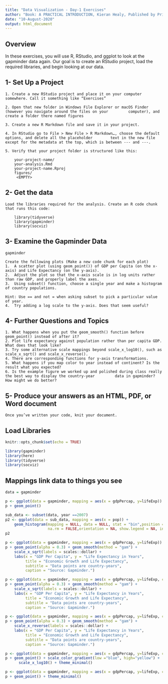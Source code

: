 ```yaml
---
title: "Data Visualization - Day-1 Exercises"
author: "Book: A PRACTICAL INTRODUCTION, Kieran Healy, Published by Princeton University Press"
date: "10-August-2020"
output: html_document
---
```


## Overview

In these exercises, you will use R, RStudio, and ggplot to look at the gapminder data again. Our goal is to create an RStudio project, load the required libraries, and begin looking at our data.

## 1- Set Up a Project

    1. Create a new RStudio project and place it on your computer somewhere. Call it something like “Exercises”

    2. Open that new folder in Windows File Explorer or macOS Finder (however you navigate around the files on your         computer), and create a folder there named figures

    3. Create a new R Markdown file and save it in your project.

    4. In RStudio go to File > New File > R Markdown…, choose the default options, and delete all the placeholder        text in the new file except for the metadata at the top, which is between --- and ---.

    5. Verify that your project folder is structured like this:
    
        your-project-name/
        your-analysis.Rmd
        your-project-name.Rproj
        figures/
         <EMPTY>
    
## 2- Get the data

    Load the libraries required for the analysis. Create an R code chunk that runs this code:

        library(tidyverse)
        library(gapminder)
        library(socviz)

## 3- Examine the Gapminder Data

    gapminder

    Create the following plots (Make a new code chunk for each plot)
    1.	A scatter plot (using geom_point()) of GDP per Capita (on the x-axis) and Life Expectancy (on the y-axis).
    2.	Adjust the plot so that the x-axis scale is in log units rather than raw GDP, and properly label the axes.
    3.	Using subset() function, choose a single year and make a histogram of country populations. 
    
    Hint: Use == and not = when asking subset to pick a particular value of year.
    4.	Try adding a log scale to the y-axis. Does that seem useful?
    
    
## 4-  Further Questions and Topics
    
    1. What happens when you put the geom_smooth() function before geom_point() instead of after it?
    2. Plot life expectancy against population rather than per capita GDP. What does that look like?
    3. Try some alternative scale mappings beyond scale_x_log10(), such as scale_x_sqrt() and scale_x_reverse(). 
    4. There are corresponding functions for y-axis transformations.
    5. What happens if you map color to year instead of continent? Is the result what you expected?
    6. Is the example figure we worked up and polished during class really the best way to display the country-year         data in gapminder? How might we do better?

## 5- Produce your answers as an HTML, PDF, or Word document

    Once you’ve written your code, knit your document.


## Load Libraries

```r
knitr::opts_chunk$set(echo = TRUE)

library(gapminder)
library(here)
library(tidyverse)
library(socviz)
```

## Mappings link data to things you see

```r
data = gapminder
```


```r

p <- ggplot(data = gapminder, mapping = aes(x = gdpPercap, y=lifeExp))
p + geom_point()
```


```r

sub_data <- subset(data, year ==2007)
p2 <- ggplot(data = sub_data, mapping = aes(x = pop)) + 
    geom_histogram(mapping = NULL, data = NULL, stat = "bin",position = "stack", binwidth = NULL, bins = NULL, 
                   na.rm = FALSE,orientation = NA, show.legend = NA, inherit.aes = TRUE)
p2
```


```r
p <- ggplot(data = gapminder, mapping = aes(x = gdpPercap, y=lifeExp))
p + geom_point(alpha = 0.3) + geom_smooth(method = "gam") +
    scale_x_sqrt(labels = scales::dollar) +
    labs(x = "GDP Per Capita", y = "Life Expectancy in Years",
         title = "Economic Growth and Life Expectancy",
         subtitle = "Data points are country-years",
         caption = "Source: Gapminder.")
```



```r
p <- ggplot(data = gapminder, mapping = aes(x = gdpPercap, y=lifeExp, color = year))
p + geom_point(alpha = 0.3) + geom_smooth(method = "gam") +
    scale_x_sqrt(labels = scales::dollar) +
    labs(x = "GDP Per Capita", y = "Life Expectancy in Years",
         title = "Economic Growth and Life Expectancy",
         subtitle = "Data points are country-years",
         caption = "Source: Gapminder.")
```

```r
p <- ggplot(data = gapminder, mapping = aes(x = gdpPercap, y=lifeExp, color = year))
p + geom_point(alpha = 0.3) + geom_smooth(method = "gam") +
    scale_x_reverse(labels = scales::dollar) +
    labs(x = "GDP Per Capita", y = "Life Expectancy in Years",
         title = "Economic Growth and Life Expectancy",
         subtitle = "Data points are country-years",
         caption = "Source: Gapminder.")
```



```r

p <- ggplot(data = gapminder, mapping = aes(x = gdpPercap, y=lifeExp, color = year))
p + geom_point() + scale_color_gradient(low ="blue", high="yellow") +
      scale_x_log10() + theme_minimal()
```


```r
p <- ggplot(data = gapminder, mapping = aes(x = gdpPercap, y=lifeExp, color = factor(year)))
p + geom_point() + theme_minimal()
```


